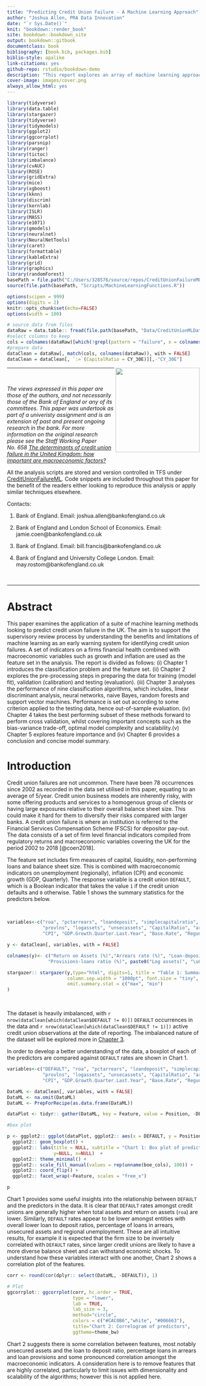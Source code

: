 ```yaml
--- 
title: "Predicting Credit Union Failure - A Machine Learning Approach"
author: "Joshua Allen, PRA Data Innovation"
date: "`r Sys.Date()`"
knit: "bookdown::render_book"
site: bookdown::bookdown_site
output: bookdown::gitbook
documentclass: book
bibliography: [book.bib, packages.bib]
biblio-style: apalike
link-citations: yes
github-repo: rstudio/bookdown-demo
description: "This report explores an array of machine learning approaches for classifying credit unions as at risk of default (DEFAULT = 1) or not at risk (DEFAULT = 0)"
cover-image: images/cover.png
always_allow_html: yes
---
```



```r
library(tidyverse)
library(data.table)
library(stargazer)
library(tidyverse)
library(tidymodels)
library(ggplot2)
library(ggcorrplot)
library(parsnip)
library(ranger)
library(tictoc)
library(imbalance)
library(cvAUC)
library(ROSE)
library(gridExtra)
library(mice)
library(xgboost)
library(kknn)
library(discrim)
library(kernlab)
library(ISLR)
library(MASS)
library(e1071)
library(gmodels)
library(neuralnet)
library(NeuralNetTools)
library(caret)
library(formattable)
library(kableExtra)
library(grid)
library(graphics)
library(randomForest)
basePath = file.path("C:/Users/328576/source/repos/CreditUnionFailureML")
source(file.path(basePath, "Scripts/MachineLearningFunctions.R"))

options(scipen = 999)
options(digits = 2)
knitr::opts_chunk$set(echo=FALSE)
options(width = 100)
```

```r
# source data from files
dataRaw = data.table:: fread(file.path(basePath, "Data/CreditUnionMLData.csv"), stringsAsFactors = FALSE)
#select columns to keep
cols = colnames(dataRaw)[which(!grepl(pattern = "failure", x = colnames(dataRaw), ignore.case = TRUE))]
#prepare data 
dataClean = dataRaw[, match(cols, colnames(dataRaw)), with = FALSE]
dataClean = dataClean[, `:=`(CapitalRatio = CY_30E)][,-"CY_30E"]
```

<div class="logos"><img src="logo.png" width="220px" align="right"></div>


<hr />

<br />

_The views expressed in this paper are those of the authors, and not necessarily those of the Bank of England or any of its committees. This paper was undertook as part of a univeristy assignment and is an extension of past and present ongoing research in the bank. For more information on the original research please see the Staff Working Paper No. 658 [The determinants of credit union failure in the United Kingdom: how important are macroeconomic factors?](https://www.bankofengland.co.uk/-/media/boe/files/working-paper/2018/the-determinants-of-credit-union-failure-in-the-uk-update.pdf?la=en&hash=4D30F860543FE038FADB8655FD70559C9F6D348F)_

All the analysis scripts are stored and version controlled in TFS under [CreditUnionFailureML](https://almplatform/tfs/UnmanagedCollection/ProjRDG/_git/CreditUnionFailureML). Code snippets are included throughout this paper for the benefit of the readers either looking to reproduce this analysis or apply similar techniques elsewhere. 

Contacts:

<sub><sup>

(1) Bank of England. Email: joshua.allen@bankofengland.co.uk

(2) Bank of England and London School of Economics. Email: jamie.coen@bankofengland.co.uk

(3) Bank of England. Email: bill.francis@bankofengland.co.uk

(4) Bank of England and University College London. Email: may.rostom@bankofengland.co.uk

</sup></sub>


<br />

<hr />

<P style="page-break-before: always">

# Abstract 

This paper examines the application of a suite of machine learning methods looking to predict credit union failure in the UK. The aim is to support the supervisory review process by understanding the benefits and limitations of machine learning as an early warning system for identifying credit union failures. A set of indicators on a firms financial health combined with macroeconomic variables such as growth and inflation are used as the feature set in the analysis. The report is divided as follows: (i) Chapter 1 introduces the classification problem and the feature set. (ii) Chapter 2 explores the pre-processing steps in preparing the data for training (model fit), validation (calibration) and testing (evaluation). (iii) Chapter 3 analyses the performance of nine classification algorithms, which includes, linear discriminant analysis, neural networks, naive Bayes, random forests and support vector machines. Performance is set out according to some criterion applied to the testing data, hence out-of-sample evaluation. (iv) Chapter 4 takes the best performing subset of these methods forward to perform cross validation, whilst covering important concepts such as the bias-variance trade-off, optimal model complexity and scalability.(v) Chapter 5 explores feature importance and (iv) Chapter 6 provides a conclusion and concise model summary.

<P style="page-break-before: always">

# Introduction {#intro}

Credit union failures are not uncommon. There have been 78 occurrences since 2002 as recorded in the data set utilised in this paper, equating to an average of 5/year. Credit union business models are inherently risky, with some offering products and services to a homogenous group of clients or having large exposures relative to their overall balance sheet size. This could make it hard for them to diversify their risks compared with larger banks. A credit union failure is where an institution is referred to the Financial Services Compensation Scheme (FSCS) for depositor pay-out. The data consists of a set of firm level financial indicators compiled from regulatory returns and macroeconomic variables covering the UK for the period 2002 to 2018 [@coen2018]. 

The feature set includes firm measures of capital, liquidity, non-performing loans and balance sheet size. This is combined with macroeconomic indicators on unemployment (regionally), inflation (CPI) and economic growth (GDP, Quarterly). The response variable is a credit union `DEFAULT`, which is a Boolean indicator that takes the value `1` if the credit union defaults and `0` otherwise. Table 1 shows the summary statistics for the predictors below.

<br /> 

```r
variables<-c("roa", "pctarrears", "loandeposit", "simplecapitalratio",
             "provlns", "logassets", "unsecassets", "CapitalRatio", "arrears312", "arrearsg12",
             "CPI", "GDP.Growth.Quarter.Last.Year", "Base.Rate", "Regunemployment")

y <- dataClean[, variables, with = FALSE]

colnames(y)<- c("Return on Assets (%)","Arrears rate (%)", "Loan-deposit ratio (%)", "Risk-adjusted capital ratio (%)", 
               "Provisions-loans ratio (%)", paste0("Log assets(", "\u00A3", ")"), "Unsecured loans to assets (%)", "Capital ratio (%)", "Arrears < 12 Months (%)", "Arrears > 12 Months (%)", "Inflation (%, CPI)", "GDP Growth (Quarterly, %)",  "Bank Rate (%)", "Regional Unemployment Rate (%)")

stargazer:: stargazer(y,type="html", digits=1, title = "Table 1: Summary Statistics of Credit Union Data", 
                      column.sep.width = "1000pt", font.size = "tiny", align = TRUE, 
                      omit.summary.stat = c("max", "min")
)


```

<br /> 

The dataset is heavily imbalanced, with ```r nrow(dataClean[which(dataClean$DEFAULT != 0)])``` `DEFAULT` occurrences in the data and ```r nrow(dataClean[which(dataClean$DEFAULT != 1)])``` active credit union observations at the date of reporting. The imbalanced nature of the dataset will be explored more in [Chapter 3](#modelsetup).  

In order to develop a better understanding of the data, a boxplot of each of the predictors are compared against `DEFAULT` rates are shown in Chart 1. 

```r

variables<-c("DEFAULT", "roa", "pctarrears", "loandeposit", "simplecapitalratio",
             "provlns", "logassets", "unsecassets", "CapitalRatio", "arrears312", "arrearsg12",
             "CPI", "GDP.Growth.Quarter.Last.Year", "Base.Rate", "Regunemployment")

DataML <- dataClean[, variables, with = FALSE]
DataML <- na.omit(DataML)
DataML <- PrepForRecipe(as.data.frame(DataML))

dataPlot <- tidyr:: gather(DataML, key = Feature, value = Position, -DEFAULT) %>% dplyr:: filter(Feature %in% c("logassets", "roa", "loandeposit", "pctarrears", "Regunemployment", "unsecassets"))

#box plot

p <- ggplot2:: ggplot(dataPlot, ggplot2:: aes(x = DEFAULT, y = Position, fill = DEFAULT)) +
  ggplot2:: geom_boxplot() +
  ggplot2:: labs(title = NULL, subtitle = "Chart 1: Box plot of predictors against Defaults",
                 y=NULL, x=NULL)  +
  ggplot2:: theme_minimal() +
  ggplot2:: scale_fill_manual(values = rep(unname(boe_cols), 100)) + 
  ggplot2:: coord_flip() +
  ggplot2:: facet_wrap(~Feature, scales = "free_x") 

p

```

Chart 1 provides some useful insights into the relationship between `DEFAULT` and the predictors in the data. It is clear that `DEFAULT` rates amongst credit unions are generally higher when total assets and return on assets (`roa`) are lower. Similarly, `DEFAULT` rates appear to be lower amongst entities with overall lower loan to deposit ratios, percentage of loans in arrears, unsecured assets and regional unemployment. These are all intuitive results, for example it is expected that the firm size to be inversely correlated with `DEFAULT` rates, since larger credit unions are likely to have a more diverse balance sheet and can withstand economic shocks. To understand how these variables interact with one another, Chart 2 shows a correlation plot of the features. 

```r

corr <- round(cor(dplyr:: select(DataML, -DEFAULT)), 1)

# Plot
ggcorrplot:: ggcorrplot(corr, hc.order = TRUE, 
                        type = "lower", 
                        lab = TRUE, 
                        lab_size = 3, 
                        method="circle", 
                        colors = c("#CAC0B6","white", "#006663"), 
                        title="Chart 2: Correlogram of predictors", 
                        ggtheme=theme_bw)

```

Chart 2 suggests there is some correlation between features, most notably unsecured assets and the loan to deposit ratio, percentage loans in arrears and loan provisions and some pronounced correlation amongst the macroeconomic indicators. A consideration here is to remove features that are highly correlated, particularly to limit issues with dimensionality and scalability of the algorithms; however this is not applied here.